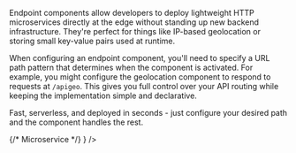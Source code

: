 Endpoint components allow developers to deploy lightweight HTTP microservices directly at the edge without standing up new backend infrastructure.
They're perfect for things like IP-based geolocation or storing small key-value pairs used at runtime.

When configuring an endpoint component, you'll need to specify a URL path pattern that determines when the component is activated. 
For example, you might configure the geolocation component to respond to requests at `/apigeo`. 
This gives you full control over your API routing while keeping the implementation simple and declarative.

Fast, serverless, and deployed in seconds - just configure your desired path and the component handles the rest.

<CardGroup cols={2}>
  {/* Microservice */}
  <Card title="Geolocation" href="/components/endpoint/geolocation" horizontal={true} icon={<img src="https://mintlify.s3.us-west-1.amazonaws.com/edgee/images/logos/geolocation.svg" alt="Geolocation" />} />
</CardGroup>